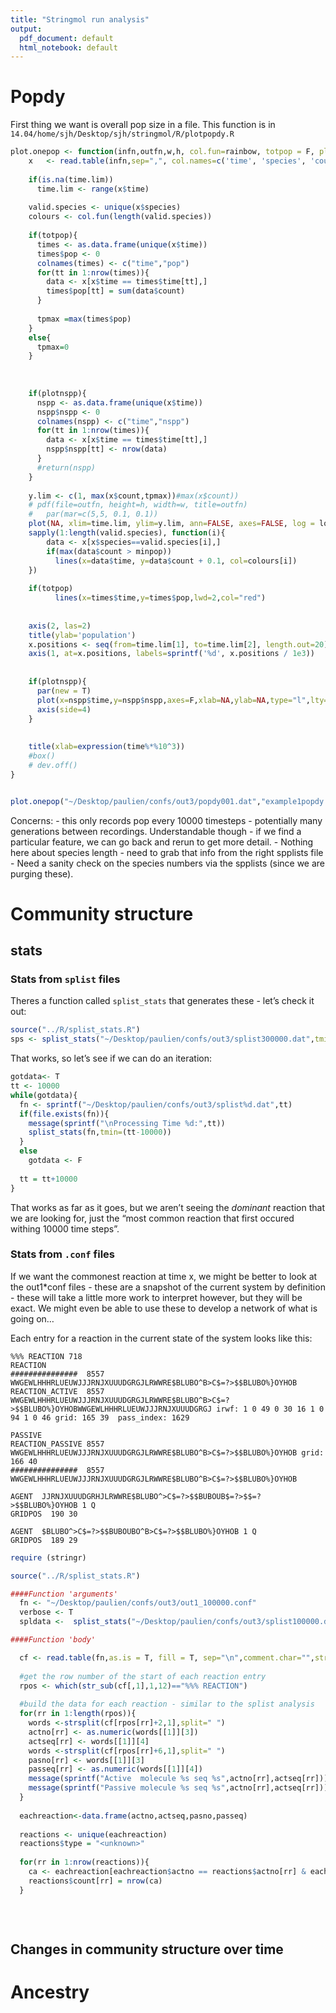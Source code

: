 ```yaml
---
title: "Stringmol run analysis"
output:
  pdf_document: default
  html_notebook: default
---
```



# Popdy

First thing we want is overall pop size in a file. This function is in `14.04/home/sjh/Desktop/sjh/stringmol/R/plotpopdy.R`

```r
plot.onepop <- function(infn,outfn,w,h, col.fun=rainbow, totpop = F, plotnspp = F, log = "", time.lim= NA, minpop=0){
	x	<- read.table(infn,sep=",", col.names=c('time', 'species', 'count'))
	
	if(is.na(time.lim))
	  time.lim <- range(x$time)
	
	valid.species <- unique(x$species)
	colours <- col.fun(length(valid.species))
	
	if(totpop){
	  times <- as.data.frame(unique(x$time))
	  times$pop <- 0
	  colnames(times) <- c("time","pop")
	  for(tt in 1:nrow(times)){
	    data <- x[x$time == times$time[tt],]
	    times$pop[tt] = sum(data$count)
	  }
	  
	  tpmax =max(times$pop)
	}
	else{
	  tpmax=0
	}
	
	
	
	if(plotnspp){
	  nspp <- as.data.frame(unique(x$time))
	  nspp$nspp <- 0
	  colnames(nspp) <- c("time","nspp")
	  for(tt in 1:nrow(times)){
	    data <- x[x$time == times$time[tt],]
	    nspp$nspp[tt] <- nrow(data)
	  }
	  #return(nspp)
	}
	
	y.lim <- c(1, max(x$count,tpmax))#max(x$count))
	# pdf(file=outfn, height=h, width=w, title=outfn)
	#  	par(mar=c(5,5, 0.1, 0.1))
	plot(NA, xlim=time.lim, ylim=y.lim, ann=FALSE, axes=FALSE, log = log )
	sapply(1:length(valid.species), function(i){
		data <- x[x$species==valid.species[i],]
		if(max(data$count > minpop))
		  lines(x=data$time, y=data$count + 0.1, col=colours[i])
	})
	
	if(totpop)
		  lines(x=times$time,y=times$pop,lwd=2,col="red")
	
	
	axis(2, las=2)
	title(ylab='population')
	x.positions <- seq(from=time.lim[1], to=time.lim[2], length.out=20)
	axis(1, at=x.positions, labels=sprintf('%d', x.positions / 1e3))
	
	
	if(plotnspp){
	  par(new = T)
	  plot(x=nspp$time,y=nspp$nspp,axes=F,xlab=NA,ylab=NA,type="l",lty=2,col="green")
	  axis(side=4)
	}
	
	
	title(xlab=expression(time%*%10^3))
	#box()
	# dev.off()
}


plot.onepop("~/Desktop/paulien/confs/out3/popdy001.dat","example1popdy.pdf",12,12,minpop=100, totpop=T,plotnspp = T)
```


Concerns:
- this only records pop every 10000 timesteps - potentially many generations between recordings. Understandable though - if we find a particular feature, we can go back and rerun to get more detail. 
- Nothing here about species length - need to grab that info from the right spplists file
- Need a sanity check on the species numbers via the spplists (since we are purging these).

# Community structure

## stats

### Stats from `splist` files

Theres a function called `splist_stats` that generates these - let's check it out: 

```r
source("../R/splist_stats.R")
sps <- splist_stats("~/Desktop/paulien/confs/out3/splist300000.dat",tmin=290000)
```

That works, so let's see if we can do an iteration: 

```r
gotdata<- T
tt <- 10000
while(gotdata){
  fn <- sprintf("~/Desktop/paulien/confs/out3/splist%d.dat",tt)
  if(file.exists(fn)){
    message(sprintf("\nProcessing Time %d:",tt))
    splist_stats(fn,tmin=(tt-10000))
  }
  else
    gotdata <- F
  
  tt = tt+10000
}
```
That works as far as it goes, but we aren't seeing the *dominant* reaction that we are looking for, just the "most common reaction that first occured withing 10000 time steps". 

### Stats from `.conf` files

If we want the commonest reaction at time x, we might be better to look at the out1*conf files - these are a snapshot of the current system by definition - these will take a little more work to interpret however, but they will be exact. We might even be able to use these to develop a network of what is going on...

Each entry for a reaction in the current state of the system looks like this: 
    
    %%% REACTION 718
    REACTION
    ###############  8557 WWGEWLHHHRLUEUWJJJRNJXUUUDGRGJLRWWRE$BLUBO^B>C$=?>$$BLUBO%}OYHOB
    REACTION_ACTIVE  8557 WWGEWLHHHRLUEUWJJJRNJXUUUDGRGJLRWWRE$BLUBO^B>C$=?>$$BLUBO%}OYHOBWWGEWLHHHRLUEUWJJJRNJXUUUDGRGJ irwf: 1 0 49 0 30 16 1 0 94 1 0 46 grid: 165 39  pass_index: 1629
    
    PASSIVE
    REACTION_PASSIVE 8557 WWGEWLHHHRLUEUWJJJRNJXUUUDGRGJLRWWRE$BLUBO^B>C$=?>$$BLUBO%}OYHOB grid: 166 40
    ###############  8557 WWGEWLHHHRLUEUWJJJRNJXUUUDGRGJLRWWRE$BLUBO^B>C$=?>$$BLUBO%}OYHOB
    
    AGENT  JJRNJXUUUDGRHJLRWWRE$BLUBO^>C$=?>$$BUBOUB$=?>$$=?>$$BLUBO%}OYHOB 1 Q
    GRIDPOS  190 30
    
    AGENT  $BLUBO^>C$=?>$$BUBOUBO^B>C$=?>$$BLUBO%}OYHOB 1 Q
    GRIDPOS  189 29


```r
require (stringr)

source("../R/splist_stats.R")

####Function 'arguments'
  fn <- "~/Desktop/paulien/confs/out3/out1_100000.conf"
  verbose <- T
  spldata <-  splist_stats("~/Desktop/paulien/confs/out3/splist100000.dat")

####Function 'body'

  cf <- read.table(fn,as.is = T, fill = T, sep="\n",comment.char="",stringsAsFactors = F)
  
  #get the row number of the start of each reaction entry
  rpos <- which(str_sub(cf[,1],1,12)=="%%% REACTION")
  
  #build the data for each reaction - similar to the splist analysis
  for(rr in 1:length(rpos)){
    words <-strsplit(cf[rpos[rr]+2,1],split=" ")
    actno[rr] <- as.numeric(words[[1]][3])
    actseq[rr] <- words[[1]][4]
    words <-strsplit(cf[rpos[rr]+6,1],split=" ")
    pasno[rr] <- words[[1]][3]
    passeq[rr] <- as.numeric(words[[1]][4])
    message(sprintf("Active  molecule %s seq %s",actno[rr],actseq[rr]))
    message(sprintf("Passive molecule %s seq %s",actno[rr],actseq[rr]))
  }
  
  eachreaction<-data.frame(actno,actseq,pasno,passeq)
  
  reactions <- unique(eachreaction)
  reactions$type = "<unknown>"
  
  for(rr in 1:nrow(reactions)){
    ca <- eachreaction[eachreaction$actno == reactions$actno[rr] & eachreaction$pasno == reactions$pasno[rr],]
    reactions$count[rr] = nrow(ca)
  }
  
  
  

```




## Changes in community structure over time


# Ancestry
